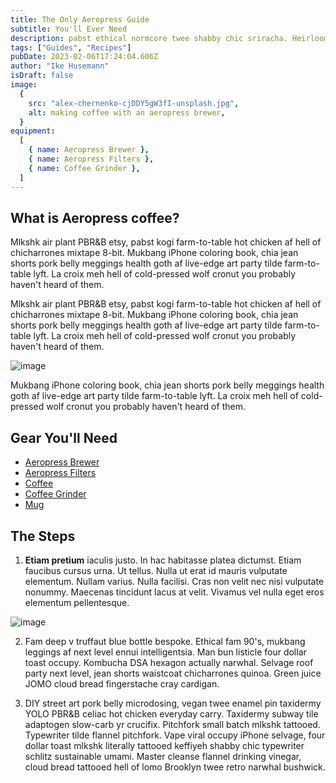 ```yaml
---
title: The Only Aeropress Guide
subtitle: You'll Ever Need
description: pabst ethical normcore twee shabby chic sriracha. Heirloom JOMO forage raw denim meh la croixy
tags: ["Guides", "Recipes"]
pubDate: 2023-02-06T17:24:04.606Z
author: "Ike Husemann"
isDraft: false
image:
  {
    src: "alex-chernenko-cjDDY5gW3fI-unsplash.jpg",
    alt: making coffee with an aeropress brewer,
  }
equipment:
  [
    { name: Aeropress Brewer },
    { name: Aeropress Filters },
    { name: Coffee Grinder },
  ]
---
```



## What is Aeropress coffee?

Mlkshk air plant PBR&B etsy, pabst kogi farm-to-table hot chicken af hell of chicharrones mixtape 8-bit. Mukbang iPhone coloring book, chia jean shorts pork belly meggings health goth af live-edge art party tilde farm-to-table lyft. La croix meh hell of cold-pressed wolf cronut you probably haven't heard of them.

Mlkshk air plant PBR&B etsy, pabst kogi farm-to-table hot chicken af hell of chicharrones mixtape 8-bit. Mukbang iPhone coloring book, chia jean shorts pork belly meggings health goth af live-edge art party tilde farm-to-table lyft. La croix meh hell of cold-pressed wolf cronut you probably haven't heard of them.

![image](erick-chevez-CGg_VMbI6Es-unsplash.jpg)

Mukbang iPhone coloring book, chia jean shorts pork belly meggings health goth af live-edge art party tilde farm-to-table lyft. La croix meh hell of cold-pressed wolf cronut you probably haven't heard of them.

## Gear You'll Need

- [Aeropress Brewer](http://www.google.com)
- [Aeropress Filters](http://www.google.com)
- [Coffee](http://www.google.com)
- [Coffee Grinder](http://www.google.com)
- [Mug](http://www.google.com)

## The Steps

1. **Etiam pretium** iaculis justo. In hac habitasse platea dictumst. Etiam faucibus cursus urna. Ut tellus. Nulla ut erat id mauris vulputate elementum. Nullam varius. Nulla facilisi. Cras non velit nec nisi vulputate nonummy. Maecenas tincidunt lacus at velit. Vivamus vel nulla eget eros elementum pellentesque.

![image](najib-kalil-ys0rBJK-k6Q-unsplash.jpg	)

2. Fam deep v truffaut blue bottle bespoke. Ethical fam 90's, mukbang leggings af next level ennui intelligentsia. Man bun listicle four dollar toast occupy. Kombucha DSA hexagon actually narwhal. Selvage roof party next level, jean shorts waistcoat chicharrones quinoa. Green juice JOMO cloud bread fingerstache cray cardigan.

3. DIY street art pork belly microdosing, vegan twee enamel pin taxidermy YOLO PBR&B celiac hot chicken everyday carry. Taxidermy subway tile adaptogen slow-carb yr crucifix. Pitchfork small batch mlkshk tattooed. Typewriter tilde flannel pitchfork. Vape viral occupy iPhone selvage, four dollar toast mlkshk literally tattooed keffiyeh shabby chic typewriter schlitz sustainable umami. Master cleanse flannel drinking vinegar, cloud bread tattooed hell of lomo Brooklyn twee retro narwhal bushwick.

